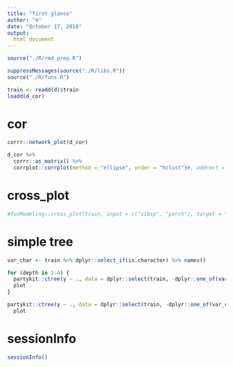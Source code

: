 ```yaml
---
title: "first glance"
author: "m"
date: "October 17, 2018"
output: 
  html_document
---
```


```r
source("./R/rmd_prep.R")
```


```r
suppressMessages(source("./R/libs.R"))
source("./R/funs.R")

train <- readd(d)$train
loadd(d_cor)
```

# cor

```r
corrr::network_plot(d_cor)

d_cor %>% 
  corrr::as_matrix() %>% 
  corrplot::corrplot(method = "ellipse", order = "hclust")#, addrect = integer
```

# cross_plot

```r
#funModeling::cross_plot(train, input = c("sibsp", "parch"), target = "y")
```

# simple tree

```r
var_char <- train %>% dplyr::select_if(is.character) %>% names()

for (depth in 1:4) {
  partykit::ctree(y ~ ., data = dplyr::select(train, -dplyr::one_of(var_char)), maxdepth = depth) %>% 
  plot
}

partykit::ctree(y ~ ., data = dplyr::select(train, -dplyr::one_of(var_char))) %>% 
  plot
```

# sessionInfo

```r
sessionInfo()
```